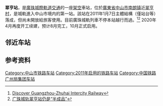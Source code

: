 {{Infobox China railway station
|车站名称=翠亨站
|图片=
|图片介紹=
|英文名称=Cuiheng Railway Station
|车站位置=[[廣東省|廣東省]][[中山市|中山市]][[南朗镇|南朗镇]][[翠亨村|翠亨村]]
|坐标=
|归属=
|线路=[[廣珠城際軌道交通|廣珠城際軌道交通]]（珠海支線）
|车站等级=未定等
|到发线数目=
|月台数目=
|網站=
}}
'''翠亨站'''，是[[廣珠城際軌道交通|廣珠城際軌道交通]]的一座[[架空|架空]]車站，位於[[廣東省|廣東省]][[中山市|中山市]][[南朗镇|南朗镇]]近[[翠亨村|翠亨村]]，是城軌進入中山市境内的第一站。該站在2011年1月7日主體結構（僅站台等）落成，但尚未開放給旅客使用。目前廣珠城軌列車不停本站越行而過。<ref>[http://www.lifeofguangzhou.com/node_981/node_989/node_996/node_1015/2011/01/07/129436721383684.shtml Discover Guangzhou-Zhuhai Intercity Railway]</ref><ref>[http://house.zsnews.cn/News/2014/08/13/2665920.shtml 广珠城轨翠亨站仍是“半成品”]</ref>
2020年4月再度开工续建，预计8月完工，10月正式启用。

==邻近车站==
{{Start rail box|[[中国铁路|中国铁路]]}}
{{s-inop|[[南朗站|南朗]]|[[广州南站|广州南]]方向}}
{{s-line|[[广珠城际铁路|广珠城际铁路]]}}
{{s-inop|[[珠海北站|珠海北]]|[[珠海站|珠海]]方向}}
{{End box}}

== 参考资料 ==
{{Reflist}}

{{廣珠城際軌道交通}}
[[Category:中山市铁路车站|Category:中山市铁路车站]]
[[Category:2011年启用的铁路车站|Category:2011年启用的铁路车站]]
[[Category:中国铁路广州局集团车站|Category:中国铁路广州局集团车站]]